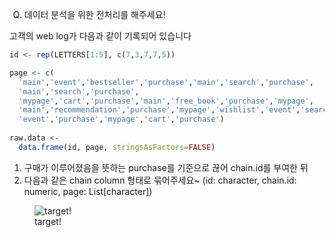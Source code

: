 Q) 데이터 분석을 위한 전처리를 해주세요!  

고객의 web log가 다음과 같이 기록되어 있습니다

```r
id <- rep(LETTERS[1:5], c(7,3,7,7,5))

page <- c(
  'main','event','bestseller','purchase','main','search','purchase',
  'main','search','purchase',
  'mypage','cart','purchase','main','free_book','purchase','mypage',
  'main','recommendation','purchase','mypage','wishlist','event','search',
  'event','purchase','mypage','cart','purchase')
  
raw.data <- 
  data.frame(id, page, stringsAsFactors=FALSE)
```

1. 구매가 이루어졌음을 뜻하는 purchase를 기준으로 끊어 chain.id를 부여한 뒤  
2. 다음과 같은 chain column 형태로 묶어주세요~ (id: character, chain.id: numeric, page: List[character])

![target!](purchase_chain_result.PNG)
